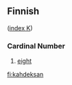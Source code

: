 ==Finnish==
([[Wiktionary:Finnish_index_k|index K]])

===Cardinal Number===

#[[eight]]

[[fi:kahdeksan]]